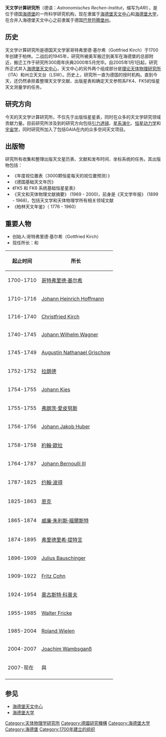 '''天文学计算研究所'''（德语：''Astronomisches Rechen-Institut''，缩写为''ARI''），是位于德国[[海德堡|海德堡]]的一所科学研究机构，现在隶属于[[海德堡天文中心|海德堡天文中心]]和[[海德堡大学|海德堡大学]]，在合并入海德堡天文中心之前隶属于德国[[巴登-符腾堡|巴登符腾堡州]]。

== 历史 ==
天文学计算研究所是德国天文学家哥特弗里德·基尔希（Gottfried Kirch）于1700年创建于柏林。二战后的1945年，研究所被美军搬迁到美军在海德堡的总部附近，搬迁工作于研究所300周年庆典2000年5月完毕。自2005年1月1日起，研究所正式并入[[海德堡天文中心|海德堡天文中心]]，天文中心的另外两个组成部分是[[理论天体物理研究所|理论天体物理研究所]]（ITA）和州立天文台（LSW）。历史上，研究所一直为德国的授时机构。直到今天，还仍然承担着整理天文学文献、出版星表和确定天文参照系FK4、FK5的恒星天文测量学的任务。

== 研究方向 ==
今天的天文学计算研究所，不仅先于出版恒星星表，同时在众多的天文学研究领域贡献力量。目前研究所涉及到的研究方向包括[[引力透镜|引力透镜]]、[[星系演化|星系演化]]、[[恒星动力学|恒星动力学]]和[[宇宙学|宇宙学]]，同时研究所加入了包括GAIA在内的众多空间天文项目。

== 出版物 ==
研究所有收集和整理出版天文星历表、文献和发布时间、坐标系统的任务。其出版物包括：
* 《年度视位置表（3000颗恒星每天的视位置预测）》
* 《德国基础天文年历》
* 《FK5 和 FK6 系统基础恒星星表》
* 《天文和天体物理文献摘要》 (1969 - 2000)，前身是《天文学年报》 (1899 - 1968)，包括天文学和天体物理学所有相关领域文献
* 《柏林天文年鉴》（ 1776 - 1960） 

== 重要人物 ==
* 创始人:哥特弗里德·基尔希（Gottfried Kirch）
* 现任所长：{{link-en|伊娃·格列伯|Eva Grebel}}和{{link-de|約阿希姆·汪柏斯剛斯|Joachim Wambsganß}}

{| class="wikitable"
|-
! 起止时间
! 所长
|-	
| 1700-1710	
| [[哥特弗里德·基尔希|哥特弗里德·基尔希]]
|-
| 1710-1716	
| [[Johann_Heinrich_Hoffmann|Johann Heinrich Hoffmann]]
|-
| 1716-1740
| [[Christfried_Kirch|Christfried Kirch]]
|-
| 1740-1745
| [[Johann_Wilhelm_Wagner|Johann Wilhelm Wagner]]
|-
|1745-1749
|[[Augustin_Nathanael_Grischow|Augustin Nathanael Grischow]]
|-
|1752-1752	
|[[拉朗德|拉朗德]]
|-
|1754-1755	
|[[Johann_Kies|Johann Kies]]
|-
|1755-1755	
|[[弗朗茨·愛皮努斯|弗朗茨·愛皮努斯]]
|-
|1756-1756	
|[[Johann_Jakob_Huber|Johann Jakob Huber]]
|-
|1758-1758	
|[[約翰·歐拉|約翰·歐拉]]
|-
|1764-1787	
|[[Johann_Bernoulli_III|Johann Bernoulli III]]
|-
|1787-1825	
|[[约翰·波得|约翰·波得]]
|-
|1825-1863	
|[[恩克|恩克]] 	
|-
|1865-1874	
|[[威廉·朱利斯·福爾斯特|威廉·朱利斯·福爾斯特]]
|-
|1874-1895	
|[[弗里德里希·提特言|弗里德里希·提特言]] 	
|-
|1896-1909	
|[[Julius_Bauschinger|Julius Bauschinger]] 	
|-
|1909-1922	
|[[Fritz_Cohn|Fritz Cohn]] 	
|-
|1924-1954	
|[[奧古斯特·科普夫|奧古斯特·科普夫]] 	
|-
|1955-1985	
|[[Walter_Fricke|Walter Fricke]] 	
|-
|1985-2004	
|[[Roland_Wielen|Roland Wielen]] 	
|-
|2004-2007	
|[[Joachim_Wambsganß|Joachim Wambsganß]] 	
|-
|2007-现在	
|{{link-de|約阿希姆·汪柏斯剛斯|Joachim Wambsganß}}與<br>
{{link-en|伊娃·格列伯|Eva Grebel}} 	
|-
|}

== 参见 ==
{{Portal|天文学}}
* [[海德堡天文中心|海德堡天文中心]]
* [[海德堡大学|海德堡大学]]

{{Authority control}}
[[Category:天体物理学研究所|Category:天体物理学研究所]]
[[Category:德國研究機構|Category:德國研究機構]]
[[Category:海德堡大学|Category:海德堡大学]]
[[Category:海德堡|Category:海德堡]]
[[Category:1700年建立的组织|Category:1700年建立的组织]]